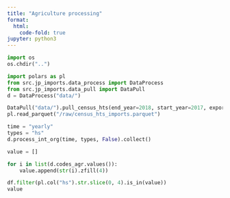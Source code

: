 ```yaml
---
title: "Agriculture processing"
format:
  html:
    code-fold: true
jupyter: python3
---
```


```python
import os
os.chdir("..")
```

```python
import polars as pl
from src.jp_imports.data_process import DataProcess
from src.jp_imports.data_pull import DataPull
d = DataProcess("data/")
```

```python
DataPull("data/").pull_census_hts(end_year=2018, start_year=2017, exports=False, state="VI")
pl.read_parquet("/raw/census_hts_imports.parquet")
```

```python
time = "yearly"
types = "hs"
d.process_int_org(time, types, False).collect()
```

```python
value = []

for i in list(d.codes_agr.values()):
    value.append(str(i).zfill(4))

df.filter(pl.col("hs").str.slice(0, 4).is_in(value))
value
```
